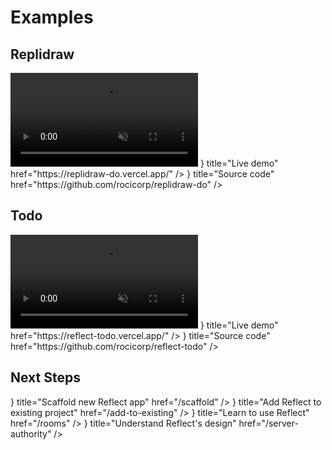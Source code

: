 
# Examples

## Replidraw

<Link href="https://replidraw-do.vercel.app/">
  <video autoPlay loop muted playsInline>
    <source src="/videos/replidraw-example.mp4" type="video/mp4" />
    Your browser does not support the video tag.
  </video>
</Link>

<Cards>
  <Card
    icon={<Tutorial />}
    title="Live demo"
    href="https://replidraw-do.vercel.app/"
  />
  <Card
    icon={<HowTo />}
    title="Source code"
    href="https://github.com/rocicorp/replidraw-do"
  />
</Cards>

## Todo

<Link href="https://reflect-todo.vercel.app/">
  <video autoPlay loop muted playsInline>
    <source src="/videos/todo-example.mp4" type="video/mp4" />
    Your browser does not support the video tag.
  </video>
</Link>

<Cards>
  <Card
    icon={<Tutorial />}
    title="Live demo"
    href="https://reflect-todo.vercel.app/"
  />
  <Card
    icon={<HowTo />}
    title="Source code"
    href="https://github.com/rocicorp/reflect-todo"
  />
</Cards>

## Next Steps

<Cards>
  <Card
    icon={<QuickStarts />}
    title="Scaffold new Reflect app"
    href="/scaffold"
  />
  <Card
    icon={<Tutorial />}
    title="Add Reflect to existing project"
    href="/add-to-existing"
  />
  <Card icon={<HowTo />} title="Learn to use Reflect" href="/rooms" />
  <Card
    icon={<HowTo />}
    title="Understand Reflect's design"
    href="/server-authority"
  />
</Cards>
